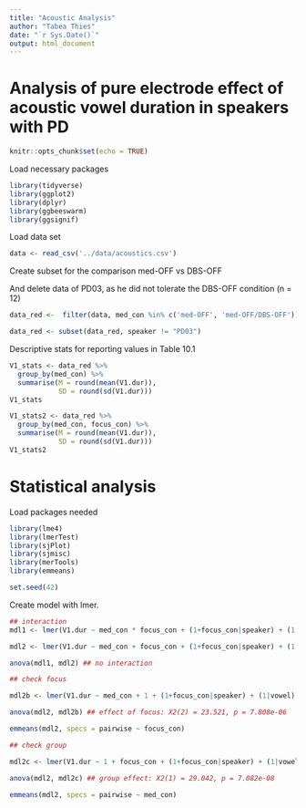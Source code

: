 ---
title: "Acoustic Analysis"
author: "Tabea Thies"
date: "`r Sys.Date()`"
output: html_document
---

# Analysis of pure electrode effect of acoustic vowel duration in speakers with PD

```{r setup, include=FALSE}
knitr::opts_chunk$set(echo = TRUE)
```

Load necessary packages

```{r load_tidyverse, warning = FALSE, message = FALSE}
library(tidyverse)
library(ggplot2)
library(dplyr)
library(ggbeeswarm)
library(ggsignif)
```

Load data set

```{r load_counts, message = FALSE, warning = FALSE}
data <- read_csv('../data/acoustics.csv')
```

Create subset for the comparison med-OFF vs DBS-OFF

And delete data of PD03, as he did not tolerate the DBS-OFF condition (n = 12)

```{r, message = FALSE, warning = FALSE}
data_red <-  filter(data, med_con %in% c('med-OFF', 'med-OFF/DBS-OFF'))

data_red <- subset(data_red, speaker != "PD03")
```

Descriptive stats for reporting values in Table 10.1

```{r, message = FALSE, warning = FALSE}

V1_stats <- data_red %>% 
  group_by(med_con) %>% 
  summarise(M = round(mean(V1.dur)),
            SD = round(sd(V1.dur)))
V1_stats 

V1_stats2 <- data_red %>% 
  group_by(med_con, focus_con) %>% 
  summarise(M = round(mean(V1.dur)),
            SD = round(sd(V1.dur)))
V1_stats2

```

# Statistical analysis

Load packages needed

```{r, message = FALSE, warning = FALSE}
library(lme4)
library(lmerTest)
library(sjPlot)
library(sjmisc)
library(merTools)
library(emmeans)

set.seed(42)
```

Create model with lmer.

```{r, message = FALSE, warning = FALSE}

## interaction 
mdl1 <- lmer(V1.dur ~ med_con * focus_con + (1+focus_con|speaker) + (1|vowel) + (1|cons), data_red, REML = FALSE)

mdl2 <- lmer(V1.dur ~ med_con + focus_con + (1+focus_con|speaker) + (1|vowel) + (1|cons), data_red, REML = FALSE)

anova(mdl1, mdl2) ## no interaction

## check focus

mdl2b <- lmer(V1.dur ~ med_con + 1 + (1+focus_con|speaker) + (1|vowel) + (1|cons), data_red, REML = FALSE)

anova(mdl2, mdl2b) ## effect of focus: X2(2) = 23.521, p = 7.808e-06

emmeans(mdl2, specs = pairwise ~ focus_con)

## check group

mdl2c <- lmer(V1.dur ~ 1 + focus_con + (1+focus_con|speaker) + (1|vowel) + (1|cons), data_red, REML = FALSE)

anova(mdl2, mdl2c) ## group effect: X2(1) = 29.042, p = 7.082e-08

emmeans(mdl2, specs = pairwise ~ med_con)

```